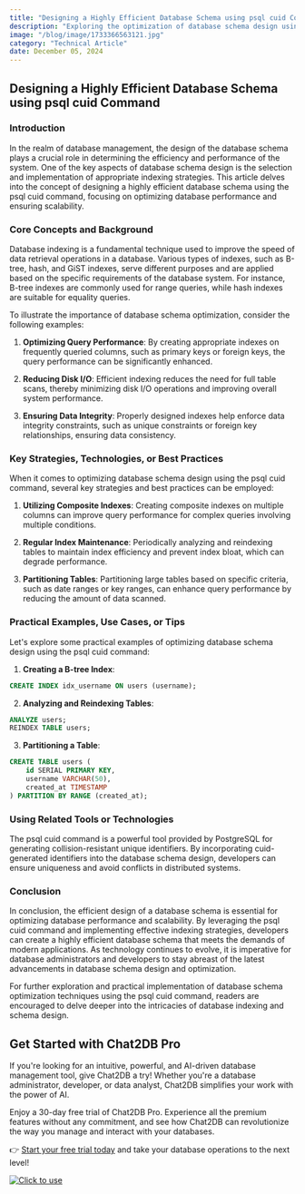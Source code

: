```yaml
---
title: "Designing a Highly Efficient Database Schema using psql cuid Command"
description: "Exploring the optimization of database schema design using psql cuid command for enhanced efficiency and performance."
image: "/blog/image/1733366563121.jpg"
category: "Technical Article"
date: December 05, 2024
---
```


## Designing a Highly Efficient Database Schema using psql cuid Command

### Introduction

In the realm of database management, the design of the database schema plays a crucial role in determining the efficiency and performance of the system. One of the key aspects of database schema design is the selection and implementation of appropriate indexing strategies. This article delves into the concept of designing a highly efficient database schema using the psql cuid command, focusing on optimizing database performance and ensuring scalability.

### Core Concepts and Background

Database indexing is a fundamental technique used to improve the speed of data retrieval operations in a database. Various types of indexes, such as B-tree, hash, and GiST indexes, serve different purposes and are applied based on the specific requirements of the database system. For instance, B-tree indexes are commonly used for range queries, while hash indexes are suitable for equality queries.

To illustrate the importance of database schema optimization, consider the following examples:

1. **Optimizing Query Performance**: By creating appropriate indexes on frequently queried columns, such as primary keys or foreign keys, the query performance can be significantly enhanced.

2. **Reducing Disk I/O**: Efficient indexing reduces the need for full table scans, thereby minimizing disk I/O operations and improving overall system performance.

3. **Ensuring Data Integrity**: Properly designed indexes help enforce data integrity constraints, such as unique constraints or foreign key relationships, ensuring data consistency.

### Key Strategies, Technologies, or Best Practices

When it comes to optimizing database schema design using the psql cuid command, several key strategies and best practices can be employed:

1. **Utilizing Composite Indexes**: Creating composite indexes on multiple columns can improve query performance for complex queries involving multiple conditions.

2. **Regular Index Maintenance**: Periodically analyzing and reindexing tables to maintain index efficiency and prevent index bloat, which can degrade performance.

3. **Partitioning Tables**: Partitioning large tables based on specific criteria, such as date ranges or key ranges, can enhance query performance by reducing the amount of data scanned.

### Practical Examples, Use Cases, or Tips

Let's explore some practical examples of optimizing database schema design using the psql cuid command:

1. **Creating a B-tree Index**:

```sql
CREATE INDEX idx_username ON users (username);
```

2. **Analyzing and Reindexing Tables**:

```sql
ANALYZE users;
REINDEX TABLE users;
```

3. **Partitioning a Table**:

```sql
CREATE TABLE users (
    id SERIAL PRIMARY KEY,
    username VARCHAR(50),
    created_at TIMESTAMP
) PARTITION BY RANGE (created_at);
```

### Using Related Tools or Technologies

The psql cuid command is a powerful tool provided by PostgreSQL for generating collision-resistant unique identifiers. By incorporating cuid-generated identifiers into the database schema design, developers can ensure uniqueness and avoid conflicts in distributed systems.

### Conclusion

In conclusion, the efficient design of a database schema is essential for optimizing database performance and scalability. By leveraging the psql cuid command and implementing effective indexing strategies, developers can create a highly efficient database schema that meets the demands of modern applications. As technology continues to evolve, it is imperative for database administrators and developers to stay abreast of the latest advancements in database schema design and optimization.

For further exploration and practical implementation of database schema optimization techniques using the psql cuid command, readers are encouraged to delve deeper into the intricacies of database indexing and schema design.

## Get Started with Chat2DB Pro

If you're looking for an intuitive, powerful, and AI-driven database management tool, give Chat2DB a try! Whether you're a database administrator, developer, or data analyst, Chat2DB simplifies your work with the power of AI.

Enjoy a 30-day free trial of Chat2DB Pro. Experience all the premium features without any commitment, and see how Chat2DB can revolutionize the way you manage and interact with your databases.

👉 [Start your free trial today](https://chat2db.ai/pricing) and take your database operations to the next level!


[![Click to use](/image/blog/bg/chat2db.jpg)](https://chat2db.ai)
